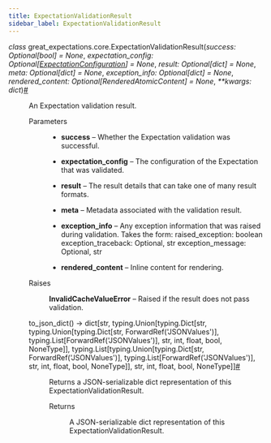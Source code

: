 ```yaml
---
title: ExpectationValidationResult
sidebar_label: ExpectationValidationResult
---
```



<section class="sphinx-api-doc" id="expectationvalidationresult">

<dl class="py class">
<dt class="sig sig-object py" id="great_expectations.core.ExpectationValidationResult">
<em class="property"><span class="pre">class</span><span class="w"> </span></em><span class="sig-prename descclassname"><span class="pre">great_expectations.core.</span></span><span class="sig-name descname"><span class="pre">ExpectationValidationResult</span></span><span class="sig-paren">(</span><em class="sig-param"><span class="n"><span class="pre">success</span></span><span class="p"><span class="pre">:</span></span><span class="w"> </span><span class="n"><span class="pre">Optional</span><span class="p"><span class="pre">[</span></span><span class="pre">bool</span><span class="p"><span class="pre">]</span></span></span><span class="w"> </span><span class="o"><span class="pre">=</span></span><span class="w"> </span><span class="default_value"><span class="pre">None</span></span></em>, <em class="sig-param"><span class="n"><span class="pre">expectation_config</span></span><span class="p"><span class="pre">:</span></span><span class="w"> </span><span class="n"><span class="pre">Optional</span><span class="p"><span class="pre">[</span></span><a class="reference internal" href="../core/ExpectationConfiguration_class" title="great_expectations.core.ExpectationConfiguration"><span class="pre">ExpectationConfiguration</span></a><span class="p"><span class="pre">]</span></span></span><span class="w"> </span><span class="o"><span class="pre">=</span></span><span class="w"> </span><span class="default_value"><span class="pre">None</span></span></em>, <em class="sig-param"><span class="n"><span class="pre">result</span></span><span class="p"><span class="pre">:</span></span><span class="w"> </span><span class="n"><span class="pre">Optional</span><span class="p"><span class="pre">[</span></span><span class="pre">dict</span><span class="p"><span class="pre">]</span></span></span><span class="w"> </span><span class="o"><span class="pre">=</span></span><span class="w"> </span><span class="default_value"><span class="pre">None</span></span></em>, <em class="sig-param"><span class="n"><span class="pre">meta</span></span><span class="p"><span class="pre">:</span></span><span class="w"> </span><span class="n"><span class="pre">Optional</span><span class="p"><span class="pre">[</span></span><span class="pre">dict</span><span class="p"><span class="pre">]</span></span></span><span class="w"> </span><span class="o"><span class="pre">=</span></span><span class="w"> </span><span class="default_value"><span class="pre">None</span></span></em>, <em class="sig-param"><span class="n"><span class="pre">exception_info</span></span><span class="p"><span class="pre">:</span></span><span class="w"> </span><span class="n"><span class="pre">Optional</span><span class="p"><span class="pre">[</span></span><span class="pre">dict</span><span class="p"><span class="pre">]</span></span></span><span class="w"> </span><span class="o"><span class="pre">=</span></span><span class="w"> </span><span class="default_value"><span class="pre">None</span></span></em>, <em class="sig-param"><span class="n"><span class="pre">rendered_content</span></span><span class="p"><span class="pre">:</span></span><span class="w"> </span><span class="n"><span class="pre">Optional</span><span class="p"><span class="pre">[</span></span><span class="pre">RenderedAtomicContent</span><span class="p"><span class="pre">]</span></span></span><span class="w"> </span><span class="o"><span class="pre">=</span></span><span class="w"> </span><span class="default_value"><span class="pre">None</span></span></em>, <em class="sig-param"><span class="o"><span class="pre">**</span></span><span class="n"><span class="pre">kwargs</span></span><span class="p"><span class="pre">:</span></span><span class="w"> </span><span class="n"><span class="pre">dict</span></span></em><span class="sig-paren">)</span><a class="headerlink" href="#great_expectations.core.ExpectationValidationResult" title="Permalink to this definition">#</a>
</dt>

<dd>
<p>An Expectation validation result.</p>
<dl class="field-list simple">
<dt class="field-odd">Parameters
</dt>

<dd class="field-odd"><ul class="simple">
<li><p><strong>success</strong> – Whether the Expectation validation was successful.</p></li>
<li><p><strong>expectation_config</strong> – The configuration of the Expectation that was validated.</p></li>
<li><p><strong>result</strong> – The result details that can take one of many result formats.</p></li>
<li><p><strong>meta</strong> – Metadata associated with the validation result.</p></li>
<li><p><strong>exception_info</strong> – Any exception information that was raised during validation. Takes the form:
raised_exception: boolean
exception_traceback: Optional, str
exception_message: Optional, str</p></li>
<li><p><strong>rendered_content</strong> – Inline content for rendering.</p></li>
</ul>
</dd>
<dt class="field-even">Raises
</dt>

<dd class="field-even"><p><strong>InvalidCacheValueError</strong> – Raised if the result does not pass validation.</p>
</dd>
</dl>
<dl class="py method">
<dt class="sig sig-object py" id="great_expectations.core.ExpectationValidationResult.to_json_dict">
<span class="sig-name descname"><span class="pre">to_json_dict</span></span><span class="sig-paren">(</span><span class="sig-paren">)</span> <span class="sig-return"><span class="sig-return-icon">→</span> <span class="sig-return-typehint"><span class="pre">dict[str,</span> <span class="pre">typing.Union[typing.Dict[str,</span> <span class="pre">typing.Union[typing.Dict[str,</span> <span class="pre">ForwardRef('JSONValues')],</span> <span class="pre">typing.List[ForwardRef('JSONValues')],</span> <span class="pre">str,</span> <span class="pre">int,</span> <span class="pre">float,</span> <span class="pre">bool,</span> <span class="pre">NoneType]],</span> <span class="pre">typing.List[typing.Union[typing.Dict[str,</span> <span class="pre">ForwardRef('JSONValues')],</span> <span class="pre">typing.List[ForwardRef('JSONValues')],</span> <span class="pre">str,</span> <span class="pre">int,</span> <span class="pre">float,</span> <span class="pre">bool,</span> <span class="pre">NoneType]],</span> <span class="pre">str,</span> <span class="pre">int,</span> <span class="pre">float,</span> <span class="pre">bool,</span> <span class="pre">NoneType]]</span></span></span><a class="headerlink" href="#great_expectations.core.ExpectationValidationResult.to_json_dict" title="Permalink to this definition">#</a>
</dt>

<dd>
<p>Returns a JSON-serializable dict representation of this ExpectationValidationResult.</p>
<dl class="field-list simple">
<dt class="field-odd">Returns
</dt>

<dd class="field-odd"><p>A JSON-serializable dict representation of this ExpectationValidationResult.</p>
</dd>
</dl>
</dd></dl>
</dd></dl>
</section>